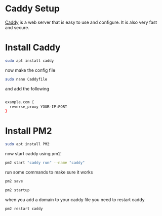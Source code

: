 # Caddy Setup

[Caddy](https://caddyserver.com/) is a web server that is easy to use and configure. It is also very fast and secure.

# Install Caddy

```bash
sudo apt install caddy
```

now make the config file

```bash
sudo nano Caddyfile
```

and add the following

```bash

example.com {
  reverse_proxy YOUR-IP:PORT
}
```

# Install PM2

```bash
sudo apt install PM2
```

now start caddy using pm2

```bash
pm2 start "caddy run" --name "caddy"
```

run some commands to make sure it works

```bash
pm2 save
```

```bash
pm2 startup
```

when you add a domain to your caddy file you need to restart caddy

```bash
pm2 restart caddy
```
